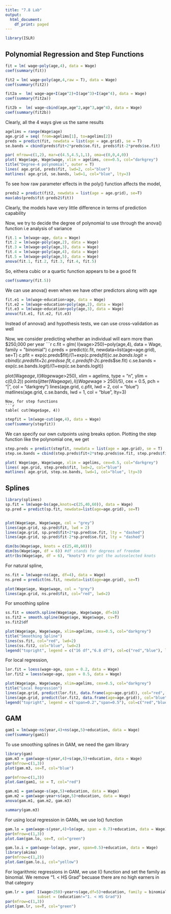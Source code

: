 ```yaml
---
title: "7.8 Lab"
output:
  html_document:
    df_print: paged
---
```


```r
library(ISLR)
```
## Polynomial Regression and Step Functions

```r
fit = lm( wage~poly(age,4), data = Wage)
coef(summary(fit))
```
```r
fit2 = lm( wage~poly(age,4,raw = T), data = Wage)
coef(summary(fit2))
```
```r
fit2a =  lm( wage~age+I(age^2)+I(age^3)+I(age^4), data = Wage)
coef(summary(fit2a))
```
```r
fit2b =  lm( wage~cbind(age,age^2,age^3,age^4), data = Wage)
coef(summary(fit2b))
```
Clearly, all the 4 ways give us the same results
```r
agelims = range(Wage$age)
age.grid = seq( from=agelims[1], to=agelims[2])
preds = predict(fit, newdata = list(age = age.grid), se = T)
se.bands = cbind(preds$fit+2*preds$se.fit, preds$fit-2*preds$se.fit)
```
```r
par( mfrow=c(1,2), mar=c(4.5,4.5,1,1), oma=c(0,0,4,0))
plot( Wage$age, Wage$wage, xlim = agelims, cex=0.5, col="darkgrey")
title("Degree-4 polynomial", outer = T)
lines( age.grid, preds$fit, lwd=2, col="blue")
matlines( age.grid, se.bands, lwd=1, col="blue", lty=3)
```
To see how raw parameter effects in the poly() function affects the model,
```r
preds2 = predict(fit2, newdata = list(age = age.grid), se=T)
max(abs(preds$fit-preds2$fit))
```
Clearly, the models have very little difference in terms of prediction capability

Now, we try to decide the degree of polynomial to use through the anova() function i.e analysis of variance
```r
fit.1 = lm(wage~age, data = Wage)
fit.2 = lm(wage~poly(age,2), data = Wage)
fit.3 = lm(wage~poly(age,3), data = Wage)
fit.4 = lm(wage~poly(age,4), data = Wage)
fit.5 = lm(wage~poly(age,5), data = Wage)
anova(fit.1, fit.2, fit.3, fit.4, fit.5)
```
So, eithera cubic or a quartic function appears to be a good fit
```r
coef(summary(fit.5))
```
We can use anova() even when we have other predictors along with age
```r
fit.e1 = lm(wage~education+age, data = Wage)
fit.e2 = lm(wage~education+poly(age,2), data = Wage)
fit.e3 = lm(wage~education+poly(age,3), data = Wage)
anova(fit.e1, fit.e2, fit.e3)
```
Instead of annova() and hypothesis tests, we can use cross-validation as well

Now, we consider predicting whether an individual will earn more than $250,000 per year
```r
c.fit = glm( I(wage>250)~poly(age,4), data = Wage, family = "binomial")
c.preds = predict(c.fit, newdata=list(age=age.grid), se=T)
c.pfit = exp(c.preds$fit)/(1+exp(c.preds$fit))
c.se.bands.logit = cbind(c.preds$fit+2*c.preds$se.fit, c.preds$fit-2*c.preds$se.fit)
c.se.bands = exp(c.se.bands.logit)/(1+exp(c.se.bands.logit))

plot(Wage$age, I(Wage$wage>250), xlim = agelims, type = "n", ylim = c(0,0.2))
points(jitter(Wage$age), I((Wage$wage > 250)/5), cex = 0.5, pch = "|", col = "darkgrey")
lines(age.grid, c.pfit, lwd = 2, col = "blue")
matlines(age.grid, c.se.bands, lwd = 1, col = "blue", lty=3)
```
Now, for step functions
```r
table( cut(Wage$age, 4))
```
```r
stepfit = lm(wage~cut(age,4), data = Wage)
coef(summary(stepfit))
```
We can specify our own cutpoints using breaks option. Plotting the step function like the polynomial one, we get 
```r
step.preds = predict(stepfit, newdata = list(age = age.grid), se = T)
step.se.bands = cbind(step.preds$fit+2*step.preds$se.fit, step.preds$fit-2*step.preds$se.fit)

plot( Wage$age, Wage$wage, xlim = agelims, cex=0.5, col="darkgrey")
lines( age.grid, step.preds$fit, lwd=2, col="blue")
matlines( age.grid, step.se.bands, lwd=1, col="blue", lty=3)
```
## Splines

```r
library(splines)
sp.fit = lm(wage~bs(age,knots=c(25,40,60)), data = Wage)
sp.pred = predict(sp.fit, newdata=list(age=age.grid), se=T)


plot(Wage$age, Wage$wage, col = "grey")
lines(age.grid, sp.pred$fit, lwd = 2)
lines(age.grid, sp.pred$fit+2*sp.pred$se.fit, lty = "dashed")
lines(age.grid, sp.pred$fit-2*sp.pred$se.fit, lty = "dashed")
```
```r
dim(bs(Wage$age, knots = c(25,40,60)))
dim(bs(Wage$age, df = 6)) #df stands for degrees of freedom
attr(bs(Wage$age, df = 6), "knots") #to get the autoselected knots
```
For natural spline,
```r
ns.fit = lm(wage~ns(age, df=4), data = Wage)
ns.pred = predict(ns.fit, newdata=list(age=age.grid), se=T)

plot(Wage$age, Wage$wage, col = "grey")
lines(age.grid, ns.pred$fit, col="red", lwd=2)
```
For smoothing spline
```r
ss.fit = smooth.spline(Wage$age, Wage$wage, df=16)
ss.fit2 = smooth.spline(Wage$age, Wage$wage, cv=T)
ss.fit2$df
```
```r
plot(Wage$age, Wage$wage, xlim=agelims, cex=0.5, col="darkgrey")
title("Smoothing Spline")
lines(ss.fit, col="red", lwd=2)
lines(ss.fit2, col="blue", lwd=2)
legend("topright", legend = c("16 df","6.8 df"), col=c("red","blue"), lty=1, lwd=2, cex=0.8)
```
For local regression,
```r
lor.fit = loess(wage~age, span = 0.2, data = Wage)
lor.fit2 = loess(wage~age, span = 0.5, data = Wage)

plot(Wage$age, Wage$wage, xlim=agelims, cex=0.5, col="darkgrey")
title("Local Regression")
lines(age.grid, predict(lor.fit, data.frame(age=age.grid)), col="red", lwd=2)
lines(age.grid, predict(lor.fit2, data.frame(age=age.grid)), col="blue", lwd=2)
legend("topright", legend = c("span=0.2","span=0.5"), col=c("red","blue"), lty=1, lwd=2, cex=0.8)
```
## GAM

```r
gam1 = lm(wage~ns(year,4)+ns(age,5)+education, data = Wage)
coef(summary(gam1))
```
To use smoothing splines in GAM, we need the gam library
```r
library(gam)
gam.m3 = gam(wage~s(year,4)+s(age,5)+education, data = Wage)
par(mfrow=c(1,3))
plot(gam.m3, se=T, col="blue")
```
```r
par(mfrow=c(1,3))
plot.Gam(gam1, se = T, col="red")
```
```r
gam.m1 = gam(wage~s(age,5)+education, data = Wage)
gam.m2 = gam(wage~year+s(age,5)+education, data = Wage)
anova(gam.m1, gam.m2, gam.m3)
```
```r
summary(gam.m3)
```
For using local regression in GAMs, we use lo() function
```r
gam.lo = gam(wage~s(year,4)+lo(age, span = 0.7)+education, data = Wage)
par(mfrow=c(1,3))
plot.Gam(gam.lo, se=T, col="green")
```
```r
gam.lo.i = gam(wage~lo(age, year, span=0.5)+education, data = Wage)
library(akima)
par(mfrow=c(1,2))
plot.Gam(gam.lo.i, col="yellow")
```
For logarithmic regressions in GAM, we use I() function and set the family as binomial. We remove "1. < HS Grad" becuase there are no high earners in that category
```r
gam.lr = gam( I(wage>250)~year+s(age,df=5)+education, family = binomial, data = Wage,
              subset = (education!="1. < HS Grad"))
par(mfrow=c(1,3))
plot(gam.lr, se=T, col="green")

```
